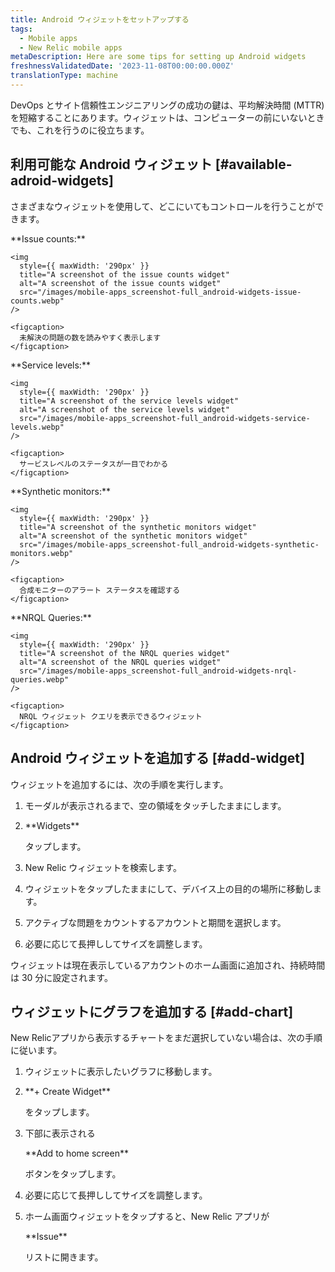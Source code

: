 ```yaml
---
title: Android ウィジェットをセットアップする
tags:
  - Mobile apps
  - New Relic mobile apps
metaDescription: Here are some tips for setting up Android widgets
freshnessValidatedDate: '2023-11-08T00:00:00.000Z'
translationType: machine
---
```


DevOps とサイト信頼性エンジニアリングの成功の鍵は、平均解決時間 (MTTR) を短縮することにあります。ウィジェットは、コンピューターの前にいないときでも、これを行うのに役立ちます。

## 利用可能な Android ウィジェット [#available-adroid-widgets]

さまざまなウィジェットを使用して、どこにいてもコントロールを行うことができます。

<SideBySide>
  <Side>
    <DNT>
      **Issue counts:**
    </DNT>

    <img
      style={{ maxWidth: '290px' }}
      title="A screenshot of the issue counts widget"
      alt="A screenshot of the issue counts widget"
      src="/images/mobile-apps_screenshot-full_android-widgets-issue-counts.webp"
    />

    <figcaption>
      未解決の問題の数を読みやすく表示します
    </figcaption>
  </Side>

  <Side>
    <DNT>
      **Service levels:**
    </DNT>

    <img
      style={{ maxWidth: '290px' }}
      title="A screenshot of the service levels widget"
      alt="A screenshot of the service levels widget"
      src="/images/mobile-apps_screenshot-full_android-widgets-service-levels.webp"
    />

    <figcaption>
      サービスレベルのステータスが一目でわかる
    </figcaption>
  </Side>

  <Side>
    <DNT>
      **Synthetic monitors:**
    </DNT>

    <img
      style={{ maxWidth: '290px' }}
      title="A screenshot of the synthetic monitors widget"
      alt="A screenshot of the synthetic monitors widget"
      src="/images/mobile-apps_screenshot-full_android-widgets-synthetic-monitors.webp"
    />

    <figcaption>
      合成モニターのアラート ステータスを確認する
    </figcaption>
  </Side>

  <Side>
    <DNT>
      **NRQL Queries:**
    </DNT>

    <img
      style={{ maxWidth: '290px' }}
      title="A screenshot of the NRQL queries widget"
      alt="A screenshot of the NRQL queries widget"
      src="/images/mobile-apps_screenshot-full_android-widgets-nrql-queries.webp"
    />

    <figcaption>
      NRQL ウィジェット クエリを表示できるウィジェット
    </figcaption>
  </Side>
</SideBySide>

## Android ウィジェットを追加する [#add-widget]

ウィジェットを追加するには、次の手順を実行します。

1. モーダルが表示されるまで、空の領域をタッチしたままにします。

2. <DNT>
     **Widgets**
   </DNT>

   タップします。

3. New Relic ウィジェットを検索します。

4. ウィジェットをタップしたままにして、デバイス上の目的の場所に移動します。

5. アクティブな問題をカウントするアカウントと期間を選択します。

6. 必要に応じて長押ししてサイズを調整します。

ウィジェットは現在表示しているアカウントのホーム画面に追加され、持続時間は 30 分に設定されます。

## ウィジェットにグラフを追加する [#add-chart]

New Relicアプリから表示するチャートをまだ選択していない場合は、次の手順に従います。

1. ウィジェットに表示したいグラフに移動します。

2. <DNT>
     **+ Create Widget**
   </DNT>

   をタップします。

3. 下部に表示される

   <DNT>
     **Add to home screen**
   </DNT>

   ボタンをタップします。

4. 必要に応じて長押ししてサイズを調整します。

5. ホーム画面ウィジェットをタップすると、New Relic アプリが

   <DNT>
     **Issue**
   </DNT>

   リストに開きます。
